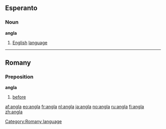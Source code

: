 ==Esperanto==
===Noun===
'''angla'''

# [[English]] [[language]]

----

==Romany==

===Preposition===
'''angla'''

# [[before]]

[[Category:Romany language]]

[[af:angla]]
[[eo:angla]]
[[fr:angla]]
[[nl:angla]]
[[ja:angla]]
[[no:angla]]
[[ru:angla]]
[[fi:angla]]
[[zh:angla]]